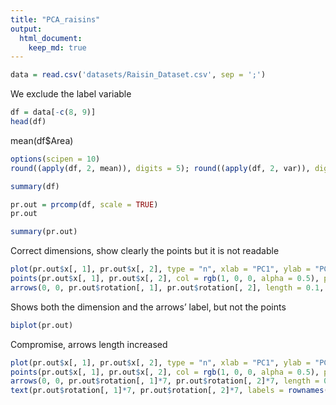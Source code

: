 ```yaml
---
title: "PCA_raisins"
output:  
  html_document:
    keep_md: true
---
```


```r
data = read.csv('datasets/Raisin_Dataset.csv', sep = ';')
```

We exclude the label variable
```r
df = data[-c(8, 9)]
head(df)
```

mean(df$Area)

```r
options(scipen = 10)
round((apply(df, 2, mean)), digits = 5); round((apply(df, 2, var)), digits = 5)
```
```r
summary(df)
```


```r
pr.out = prcomp(df, scale = TRUE)
pr.out
```
```r
summary(pr.out)
```


Correct dimensions, show clearly the points but it is not readable
```r
plot(pr.out$x[, 1], pr.out$x[, 2], type = "n", xlab = "PC1", ylab = "PC2")  
points(pr.out$x[, 1], pr.out$x[, 2], col = rgb(1, 0, 0, alpha = 0.5), pch = 16) 
arrows(0, 0, pr.out$rotation[, 1], pr.out$rotation[, 2], length = 0.1, angle = 30)
```
Shows both the dimension and the arrows' label, but not the points
```r
biplot(pr.out)
```
Compromise, arrows length increased
```r
plot(pr.out$x[, 1], pr.out$x[, 2], type = "n", xlab = "PC1", ylab = "PC2") 
points(pr.out$x[, 1], pr.out$x[, 2], col = rgb(1, 0, 0, alpha = 0.5), pch = 16)  
arrows(0, 0, pr.out$rotation[, 1]*7, pr.out$rotation[, 2]*7, length = 0.1, angle = 30)
text(pr.out$rotation[, 1]*7, pr.out$rotation[, 2]*7, labels = rownames(pr.out[[2]]), pos = 3)
```



